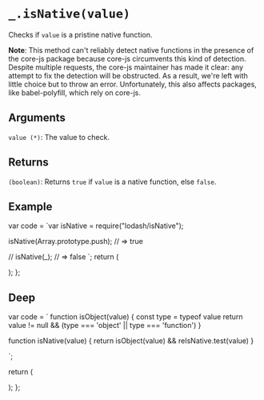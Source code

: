 # `_.isNative(value)`

Checks if `value` is a pristine native function.

**Note**: This method can't reliably detect native functions in the presence of the core-js package because core-js circumvents this kind of detection. Despite multiple requests, the core-js maintainer has made it clear: any attempt to fix the detection will be obstructed. As a result, we're left with little choice but to throw an error. Unfortunately, this also affects packages, like babel-polyfill, which rely on core-js.

## Arguments

`value (*)`: The value to check. 

## Returns

`(boolean)`: Returns `true` if `value` is a native function, else `false`.

## Example


var code = `var isNative = require("lodash/isNative");
 
isNative(Array.prototype.push);
// => true
 
// isNative(_);
// => false
`;
  return (
    <div>
      <Embed source={code} />
    </div>
  );
};

<Demo />

## Deep

  var code = `
function isObject(value) {
  const type = typeof value
  return value != null && (type === 'object' || type === 'function')
}

function isNative(value) {
  return isObject(value) && reIsNative.test(value)
}

`;

return (
<div>
<Embed source={code} />
</div>
);
};

<DeepDemo />

